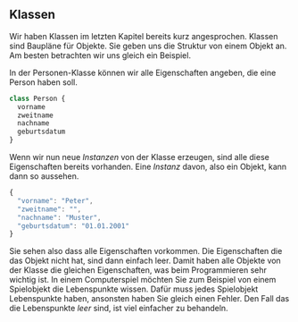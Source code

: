 
<Chapter>

## Klassen

Wir haben Klassen im letzten Kapitel bereits kurz angesprochen. Klassen sind
Baupläne für Objekte. Sie geben uns die Struktur von einem Objekt an. Am besten
betrachten wir uns gleich ein Beispiel.

<Example title="Beispiel: Person" classes="example">

In der Personen-Klasse können wir alle Eigenschaften angeben, die eine Person
haben soll.

```javascript
class Person {
  vorname
  zweitname
  nachname
  geburtsdatum
}
```

Wenn wir nun neue _Instanzen_ von der Klasse erzeugen, sind alle diese
Eigenschaften bereits vorhanden. Eine _Instanz_ davon, also ein Objekt, kann
dann so aussehen.

```javascript
{
  "vorname": "Peter",
  "zweitname": "",
  "nachname": "Muster",
  "geburtsdatum": "01.01.2001"
}
```

Sie sehen also dass alle Eigenschaften vorkommen. Die Eigenschaften die das
Objekt nicht hat, sind dann einfach leer. Damit haben alle Objekte von der
Klasse die gleichen Eigenschaften, was beim Programmieren sehr wichtig ist. In
einem Computerspiel möchten Sie zum Beispiel von einem Spielobjekt die
Lebenspunkte wissen. Dafür muss jedes Spielobjekt Lebenspunkte haben, ansonsten
haben Sie gleich einen Fehler. Den Fall das die Lebenspunkte _leer_ sind, ist
viel einfacher zu behandeln.

</Example>

</Chapter>
